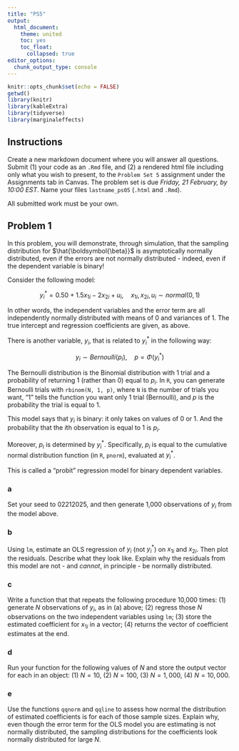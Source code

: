 ```yaml
---
title: "PS5"
output: 
  html_document:
    theme: united
    toc: yes
    toc_float:
      collapsed: true
editor_options: 
  chunk_output_type: console
---
```


```r

knitr::opts_chunk$set(echo = FALSE)
getwd()
library(knitr)
library(kableExtra)
library(tidyverse)
library(marginaleffects)

```



## Instructions

Create a new markdown document where you will answer all questions. Submit (1) your code as an `.Rmd` file, and (2) a rendered html file including only what you wish to present, to the `Problem Set 5` assignment under the Assignments tab in Canvas. The problem set is due *Friday, 21 February, by 10:00 EST*. Name your files `lastname_ps05` (`.html` and `.Rmd`).

All submitted work must be your own.

## Problem 1

In this problem, you will demonstrate, through simulation, that the sampling distribution for $\hat{\boldsymbol{\beta}}$ is asymptotically normally distributed, even if the errors are not normally distributed - indeed, even if the dependent variable is binary!

Consider the following model:

$$
y_i^* = 0.50 + 1.5x_{1i} - 2x_{2i} + u_i, \quad x_{1i}, x_{2i}, u_i \sim normal(0,1)
$$

In other words, the independent variables and the error term are all independently normally distributed with means of 0 and variances of 1. The true intercept and regression coefficients are given, as above.

There is another variable, $y_i$, that is related to $y_i^*$ in the following way:

$$
y_i \sim Bernoulli(p_i), \quad p = \Phi(y_i^*)
$$

The Bernoulli distribution is the Binomial distribution with 1 trial and a probability of returning 1 (rather than 0) equal to $p_i$. In `R`, you can generate Bernoulli trials with `rbinom(N, 1, p)`, where `N` is the number of trials you want, "1" tells the function you want only 1 trial (Bernoulli), and $p$ is the probability the trial is equal to 1.

This model says that $y_i$ is binary: it only takes on values of 0 or 1. And the probability that the $i$th observation is equal to 1 is $p_i$.

Moreover, $p_i$ is determined by $y_i^*$. Specifically, $p_i$ is equal to the cumulative normal distribution function (in `R`, `pnorm`), evaluated at $y_i^*$.

This is called a "probit" regression model for binary dependent variables.

### a

Set your seed to 02212025, and then generate 1,000 observations of $y_i$ from the model above.

### b

Using `lm`, estimate an OLS regression of $y_i$ (not $y_i^*$) on $x_{1i}$ and $x_{2i}$. Then plot the residuals. Describe what they look like. Explain why the residuals from this model are not - and *cannot*, in principle - be normally distributed.

### c

Write a function that that repeats the following procedure 10,000 times: (1) generate $N$ observations of $y_i$, as in (a) above; (2) regress those $N$ observations on the two independent variables using `lm`; (3) store the estimated coefficient for $x_{1i}$ in a vector; (4) returns the vector of coefficient estimates at the end.

### d

Run your function for the following values of $N$ and store the output vector for each in an object: (1) $N=10$, (2) $N=100$, (3) $N=1,000$, (4) $N=10,000$.

### e

Use the functions `qqnorm` and `qqline` to assess how normal the distribution of estimated coefficients is for each of those sample sizes. Explain why, even though the error term for the OLS model you are estimating is not normally distributed, the sampling distributions for the coefficients look normally distributed for large $N$.

